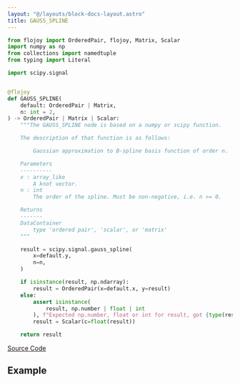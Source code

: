 ```yaml
---
layout: "@/layouts/block-docs-layout.astro"
title: GAUSS_SPLINE
---
```



<PythonDocsDisplay docstring={docstring} />

```python
from flojoy import OrderedPair, flojoy, Matrix, Scalar
import numpy as np
from collections import namedtuple
from typing import Literal

import scipy.signal


@flojoy
def GAUSS_SPLINE(
    default: OrderedPair | Matrix,
    n: int = 2,
) -> OrderedPair | Matrix | Scalar:
    """The GAUSS_SPLINE node is based on a numpy or scipy function.

    The description of that function is as follows:

        Gaussian approximation to B-spline basis function of order n.

    Parameters
    ----------
    x : array_like
        A knot vector.
    n : int
        The order of the spline. Must be non-negative, i.e. n >= 0.

    Returns
    -------
    DataContainer
        type 'ordered pair', 'scalar', or 'matrix'
    """

    result = scipy.signal.gauss_spline(
        x=default.y,
        n=n,
    )

    if isinstance(result, np.ndarray):
        result = OrderedPair(x=default.x, y=result)
    else:
        assert isinstance(
            result, np.number | float | int
        ), f"Expected np.number, float or int for result, got {type(result)}"
        result = Scalar(c=float(result))

    return result

```

[Source Code](https://github.com/flojoy-ai/blocks/blob/main/blocks/SCIPY/SIGNAL/GAUSS_SPLINE/GAUSS_SPLINE.py)

## Example
